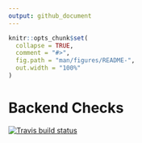 ```yaml
---
output: github_document
---
```


<!-- README.md is generated from README.Rmd. Please edit that file -->

```r
knitr::opts_chunk$set(
  collapse = TRUE,
  comment = "#>",
  fig.path = "man/figures/README-",
  out.width = "100%"
)
```

# Backend Checks

<!-- badges: start -->
[![Travis build status](https://travis-ci.org/muschellij2/releases-info.svg?branch=master)](https://travis-ci.org/muschellij2/releases-info)
<!-- badges: end -->

